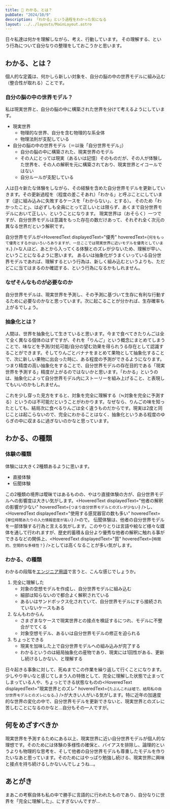 ```yaml
---
title: 📖 わかる、とは？
pubDate: "2024/10/9"
description: 「わかる」という過程をわかった気になる
layout: ../../layouts/MainLayout.astro
---
```



日々私達は何かを理解しながら、考え、行動しています。
その理解する、という行為について自分なりの整理をしておこうかと思います。

## わかる、とは？

個人的な定義は、何かしら新しい対象を、自分の脳の中の世界モデルに組み込む（整合性が取れる）ことです。

### 自分の脳の中の世界モデル？

私は現実世界と、自分の脳の中に構築された世界を分けて考えるようにしています。

- 現実世界
    - 物理的な世界、自分を含む物理的な系全体
    - 物理法則が支配している
- 自分の脳の中の世界モデル（＝以後「自分世界モデル」）
    - 自分の脳の中に構築された、現実世界のモデル
    - その人にとっては現実（あるいは記憶）そのものだが、その人が体験した世界を、その人の解釈を元に構築されており、現実世界とイコールではない
    - 自分ルールが支配している

人は日々新たな体験をしながら、その経験を含めた自分世界モデルを更新していきます。その更新過程を（程度の差こそあれ）「わかる」と呼ぶことにしています（逆に組み込みに失敗するケースを「わからない」、とする）。
そのため「わかったこと」、は必ずしも全員にとって正しいとは限らず、あくまで自分世界モデルにおいて正しい、ということになります。
現実世界は（おそらく）一つですが、自分世界モデルは意識をもった存在の数だけあって、それぞれ全く次元の異なる世界だという解釈です。

自分世界モデルが<HoveredText displayedText="優秀" hoveredText={`何をもって優秀とするかはいろいろありますが、一旦ここでは現実世界に近いモデルを優秀としています。`} />な人ほど、あとから入ってくる体験とのズレが少ないため、理解が早い、ということになるように思います。
あるいは抽象化がうまくいっている自分世界モデルであれば、理解するという行為は、新しく組み込むというよりも、ただどこに当てはまるのか確認する、という行為になるかもしれません。

### なぜそんなものが必要なのか

自分世界モデルは、現実世界を予測し、その予測に基づいて生存に有利な行動するために必要なのかなと思っています。次に起こることが分かれば、生存確率も上がるでしょう。

### 抽象化とは？

人間は、世界を抽象化して生きていると思います。今まで食べてきたりんごは全て全く異なる個体のはずですが、それを「りんご」という概念にまとめてしまうことで、味などを予測/対処可能/自分の望む効果を得られうる存在として認識することができます。そしてりんごとバナナをまとめて果物として抽象化することで、次に新しい果物に出会った時に、ある程度の予測ができるようになります。つまり精度の高い抽象化をすることで、自分世界モデルの存在目的である「現実世界を予測する」精度が上がるのではないかと思います。「わかる」というのは、抽象化によって自分世界モデル内にストーリーを組み上げること、と表現してもいいのかもしれません。

これを少し穿った見方をすると、対象を完全に理解する（≒対象を完全に予測する）というのは不可能だということがわかります。なぜなら、りんごの味を知ったとしても、結局次に食べるりんごは全く違うものだからです。現実は2度と同じことは起こらないので、完全にわかることはなく、抽象化というある程度のゆらぎの中に収まるに過ぎないのかなと思っています。

## わかる、の種類

### 体験の種類

体験には大きく2種類あるように思います。

- 直接体験
- 伝聞体験

この2種類の境界は曖昧ではあるものの、やはり直接体験の方が、自分世界モデルへの影響度は大きい気がします。<HoveredText displayedText="他者の解釈の影響が少ない" hoveredText={`つまり自分世界モデルとのズレが少ない`} />し、<HoveredText displayedText="使用する感覚器官の数も多い" hoveredText={`単位時間あたりの入力情報密度が高い`} />ので。
伝聞体験は、他者の自分世界モデルを一部体験する行為と言える気がします。このやりとりは言語や絵など様々な媒体を通して行われますが、歴史的蓄積＆自分より優秀な他者の解釈に触れる事ができるなどの関係上、<HoveredText displayedText="質" hoveredText={`時間的、空間的な多様性？`} />としては高くなることが多い気がします。

### わかる、の種類

わかるの段階を[エンジニア用語](https://zenn.dev/activecore/articles/9862409de182c7#%E5%AE%8C%E5%85%A8%E3%81%AB%E7%90%86%E8%A7%A3%E3%81%97%E3%81%9F)で言うと、こんな感じでしょうか。

1. 完全に理解した
    - 対象の空想モデルを作成し、自分世界モデルに組み込む
    - 細部は知らないので都合よく解釈されている
    - あるいはサンドボックス化されていて、自分世界モデルにすら接続されていないケースもある
2. なんもわからん
    - さまざまなケースで現実世界との接点を検証するにつれ、モデルに不整合がでてくる
    - 対象空想モデル、あるいは自分世界モデルの修正を迫られる
3. ちょっとできる
    - 現実を加味した上で自分世界モデルへの組み込みが完了する
    - わかるというのは結局抽象化の産物であり、現実には1回性がある、更新し続けるしかない、と理解する

日々起きる事象に対して、死ぬまでこの作業を繰り返して行くことになります。
少しやり辛いなと感じてしまう人の特徴として、完全に理解した状態で止まってしまっている人や、ちょっとできる状態なものの<HoveredText displayedText="現実世界とのズレ" hoveredText={`たぶんこれは嘘で、結局私の自分世界モデルとのズレになる。`} />が大きい人がいる気がします。特に近年の加速度的な世界の変化の中で、自分世界モデルを更新できないと、現実世界とのズレに苦しむことになるのかなと…自分もその一人ですが。

## 何をめざすべきか

現実世界を予測するためにある以上、現実世界に近い自分世界モデルが個人的な理想です。そのためには体験の多様性の確保と、バイアスを排除し、論理的というよりも物理的な思考を、そして他者の自分世界モデルも尊重したモデルを作りたいなあと思っています。そのためにはやっぱり勉強し続ける、現実世界に興味と接点を持ち続けるしかないんでしょうね…。

## あとがき

まあこの考察自体も私の中で勝手に言語的に行われたものであり、自分なりに世界を「完全に理解した」、にすぎないんですが…
